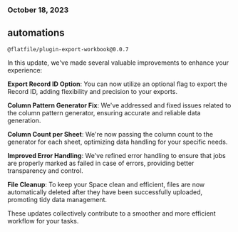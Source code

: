 ### October 18, 2023

## automations

`@flatfile/plugin-export-workbook@0.0.7`

In this update, we've made several valuable improvements to enhance your experience:

**Export Record ID Option**: You can now utilize an optional flag to export the Record ID, adding flexibility and precision to your exports.

**Column Pattern Generator Fix**: We've addressed and fixed issues related to the column pattern generator, ensuring accurate and reliable data generation.

**Column Count per Sheet**: We're now passing the column count to the generator for each sheet, optimizing data handling for your specific needs.

**Improved Error Handling**: We've refined error handling to ensure that jobs are properly marked as failed in case of errors, providing better transparency and control.

**File Cleanup**: To keep your Space clean and efficient, files are now automatically deleted after they have been successfully uploaded, promoting tidy data management.

These updates collectively contribute to a smoother and more efficient workflow for your tasks.
